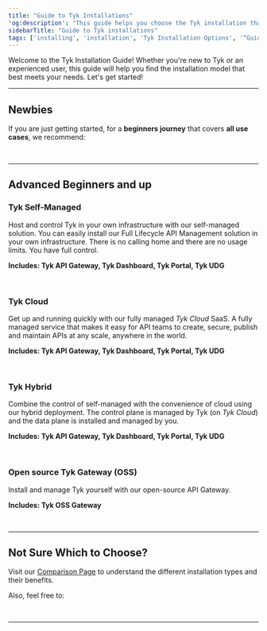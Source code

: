 ```yaml
---
title: "Guide to Tyk Installations"
'og:description': "This guide helps you choose the Tyk installation that best suits your needs."
sidebarTitle: "Guide to Tyk installations"
tags: ['installing', 'installation', 'Tyk Installation Options', '“Guide to Tyk installations”', 'Tyk Open Source API Gateway', 'Tyk Self-Managed Installation', 'Tyk Cloud Installation']
---
```



Welcome to the Tyk Installation Guide! Whether you're new to Tyk or an experienced user, this guide will help you find the installation model that best meets your needs. Let's get started!

---

## Newbies

If you are just getting started, for a **beginners journey** that covers **all use cases**, we recommend:

<br/>

<ButtonLeft href="https://tyk.io/sign-up" color="green" content="starting here" />

---

## Advanced Beginners and up

### Tyk Self-Managed

Host and control Tyk in your own infrastructure with our
self-managed solution. You can easily install our Full Lifecycle API Management solution in your own infrastructure.
There is no calling home and there are no usage limits. You have full control.

**Includes: Tyk API Gateway, Tyk Dashboard, Tyk Portal, Tyk UDG**

<br/>

<ButtonLeft href="/5.5/tyk-self-managed/install" color="green" content="Install Self-Managed" />

### Tyk Cloud

Get up and running quickly with our fully managed *Tyk Cloud* SaaS.
A fully managed service that makes it easy for API teams to create, secure, publish and maintain APIs at any scale, anywhere in the world.

**Includes: Tyk API Gateway, Tyk Dashboard, Tyk Portal, Tyk UDG**

<br/>

<ButtonLeft href="/5.5/tyk-cloud/getting-started" color="green" content="Deploy Tyk Cloud" />

### Tyk Hybrid

Combine the control of self-managed with the convenience of cloud using our hybrid deployment. The control plane is managed by Tyk (on *Tyk Cloud*) and the data plane is installed and managed by you.

**Includes: Tyk API Gateway, Tyk Dashboard, Tyk Portal, Tyk UDG**

<br/>

<ButtonLeft href="/5.5/tyk-cloud/environments-deployments/hybrid-gateways" color="green" content="Install Tyk Hybrid" />

 
### Open source Tyk Gateway (OSS)

Install and manage Tyk yourself with our open-source API Gateway.

**Includes: Tyk OSS Gateway**

<br/>

<ButtonLeft href="/5.5/apim/open-source/installation" color="green" content="Install Tyk OSS" />

---

## Not Sure Which to Choose?

Visit our [Comparison Page](/5.5/apim) to understand the different installation types and their benefits.

Also, feel free to:

<br/>

<ButtonLeft href="https://tyk.io/sign-up" color="green" content="Contact us directly" />

---
